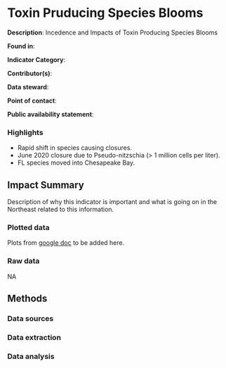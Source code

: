 # Toxin Pruducing Species Blooms

**Description**: Incedence and Impacts of Toxin Producing Species Blooms 

**Found in**: 

**Indicator Category**: 

**Contributor(s)**:

**Data steward**:

**Point of contact**: 

**Public availability statement**: 


### Highlights

- Rapid shift in species causing closures. 
- June 2020 closure due to Pseudo-nitzschia (> 1 million cells per liter).
- FL species moved into Chesapeake Bay.




## Impact Summary


Description of why this indicator is important and what is going on in the Northeast related to this information. 


### Plotted data 


Plots from [google doc](https://docs.google.com/document/d/1Hw16QADChlk1eJHlwOlAiAR3bT7EECKpsMz7vluQ-LY/edit) to be added here. 

### Raw data 
NA


## Methods


### Data sources


### Data extraction


### Data analysis



